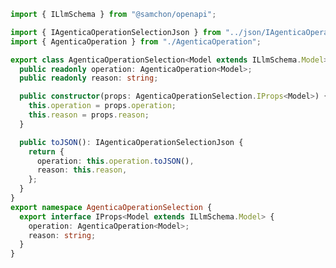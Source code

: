 ```typescript filename="@agentica/core/AgenticaOperationSelection" showLineNumbers
import { ILlmSchema } from "@samchon/openapi";

import { IAgenticaOperationSelectionJson } from "../json/IAgenticaOperationSelectionJson";
import { AgenticaOperation } from "./AgenticaOperation";

export class AgenticaOperationSelection<Model extends ILlmSchema.Model> {
  public readonly operation: AgenticaOperation<Model>;
  public readonly reason: string;

  public constructor(props: AgenticaOperationSelection.IProps<Model>) {
    this.operation = props.operation;
    this.reason = props.reason;
  }

  public toJSON(): IAgenticaOperationSelectionJson {
    return {
      operation: this.operation.toJSON(),
      reason: this.reason,
    };
  }
}
export namespace AgenticaOperationSelection {
  export interface IProps<Model extends ILlmSchema.Model> {
    operation: AgenticaOperation<Model>;
    reason: string;
  }
}
```